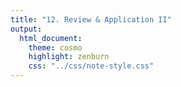 ```yaml
---
title: "12. Review & Application II"
output:
  html_document:
    theme: cosmo
    highlight: zenburn
    css: "../css/note-style.css"
---
```


